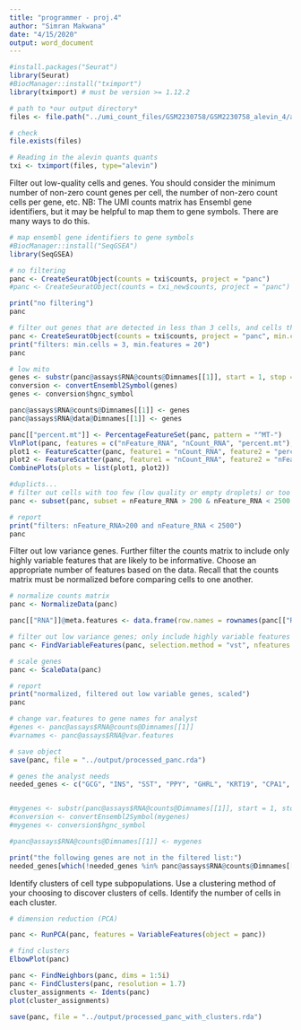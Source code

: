 ```yaml
---
title: "programmer - proj.4"
author: "Simran Makwana"
date: "4/15/2020"
output: word_document
---
```


```r
#install.packages("Seurat")
library(Seurat)
#BiocManager::install("tximport")
library(tximport) # must be version >= 1.12.2

# path to *our output directory*
files <- file.path("../umi_count_files/GSM2230758/GSM2230758_alevin_4/alevin/quants_mat.gz")

# check
file.exists(files)

# Reading in the alevin quants quants
txi <- tximport(files, type="alevin")

```

Filter out low-quality cells and genes. You should consider the minimum number of non-zero count genes per cell, the number of non-zero count cells per gene, etc. NB: The UMI counts matrix has Ensembl gene identifiers, but it may be helpful to map them to gene symbols. There are many ways to do this.
```r
# map ensembl gene identifiers to gene symbols
#BiocManager::install("SeqGSEA")
library(SeqGSEA)

# no filtering
panc <- CreateSeuratObject(counts = txi$counts, project = "panc") 
#panc <- CreateSeuratObject(counts = txi_new$counts, project = "panc") 

print("no filtering")
panc

# filter out genes that are detected in less than 3 cells, and cells that are detected in less than 200 features
panc <- CreateSeuratObject(counts = txi$counts, project = "panc", min.cells = 3, min.features = 20)
print("filters: min.cells = 3, min.features = 20")
panc

# low mito
genes <- substr(panc@assays$RNA@counts@Dimnames[[1]], start = 1, stop = 15)
conversion <- convertEnsembl2Symbol(genes)
genes <- conversion$hgnc_symbol

panc@assays$RNA@counts@Dimnames[[1]] <- genes
panc@assays$RNA@data@Dimnames[[1]] <- genes

panc[["percent.mt"]] <- PercentageFeatureSet(panc, pattern = "^MT-")
VlnPlot(panc, features = c("nFeature_RNA", "nCount_RNA", "percent.mt"), ncol = 3)
plot1 <- FeatureScatter(panc, feature1 = "nCount_RNA", feature2 = "percent.mt")
plot2 <- FeatureScatter(panc, feature1 = "nCount_RNA", feature2 = "nFeature_RNA")
CombinePlots(plots = list(plot1, plot2))

#duplicts...
# filter out cells with too few (low quality or empty droplets) or too many (doublets or multiplets) genes
panc <- subset(panc, subset = nFeature_RNA > 200 & nFeature_RNA < 2500 & percent.mt < 5)

# report
print("filters: nFeature_RNA>200 and nFeature_RNA < 2500")
panc

```

Filter out low variance genes. Further filter the counts matrix to include only highly variable features that are likely to be informative. Choose an appropriate number of features based on the data. Recall that the counts matrix must be normalized before comparing cells to one another.
```r
# normalize counts matrix
panc <- NormalizeData(panc)

panc[["RNA"]]@meta.features <- data.frame(row.names = rownames(panc[["RNA"]]))

# filter out low variance genes; only include highly variable features (top 2000)
panc <- FindVariableFeatures(panc, selection.method = "vst", nfeatures = 2000)

# scale genes 
panc <- ScaleData(panc)

# report
print("normalized, filtered out low variable genes, scaled")
panc

# change var.features to gene names for analyst
#genes <- panc@assays$RNA@counts@Dimnames[[1]]
#varnames <- panc@assays$RNA@var.features

# save object
save(panc, file = "../output/processed_panc.rda")

# genes the analyst needs
needed_genes <- c("GCG", "INS", "SST", "PPY", "GHRL", "KRT19", "CPA1", "PDGFRB", "VWF", "PECAM1", "CD34", "CD163", "CD68", "IgG", "CD3", "CD8", "TPSAB1", "KIT", "CPA3")


#mygenes <- substr(panc@assays$RNA@counts@Dimnames[[1]], start = 1, stop = 15)
#conversion <- convertEnsembl2Symbol(mygenes)
#mygenes <- conversion$hgnc_symbol

#panc@assays$RNA@counts@Dimnames[[1]] <- mygenes

print("the following genes are not in the filtered list:")
needed_genes[which(!needed_genes %in% panc@assays$RNA@counts@Dimnames[[1]])]
```

Identify clusters of cell type subpopulations. Use a clustering method of your choosing to discover clusters of cells. Identify the number of cells in each cluster.
```r
# dimension reduction (PCA)

panc <- RunPCA(panc, features = VariableFeatures(object = panc))

# find clusters
ElbowPlot(panc)

panc <- FindNeighbors(panc, dims = 1:5i)
panc <- FindClusters(panc, resolution = 1.7)
cluster_assignments <- Idents(panc)
plot(cluster_assignments)

save(panc, file = "../output/processed_panc_with_clusters.rda")


```



